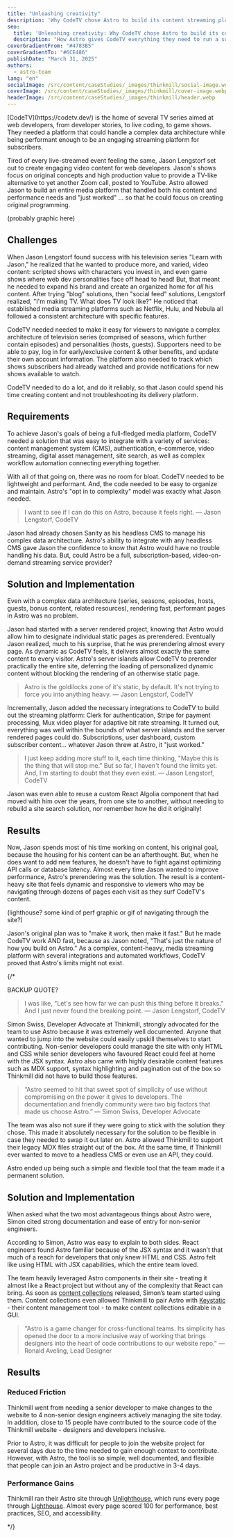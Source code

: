 ```yaml
---
title: "Unleashing creativity"
description: 'Why CodeTV chose Astro to build its content streaming platform'
seo:
  title: 'Unleashing creativity: Why CodeTV chose Astro to build its content streaming platform'
  description: "How Astro gives CodeTV everything they need to run a subscription-based TV service."
coverGradientFrom: "#4783B5"
coverGradientTo: "#6CE486"
publishDate: "March 31, 2025"
authors:
  - astro-team
lang: "en"
socialImage: /src/content/caseStudies/_images/thinkmill/social-image.webp
coverImage: /src/content/caseStudies/_images/thinkmill/cover-image.webp
headerImage: /src/content/caseStudies/_images/thinkmill/header.webp
---
```



<div class="space-y-8 text-white">
	<div class="text-2xl leading-normal tracking-normal text-astro-gray-100">
		[CodeTV](https://codetv.dev/) is the home of several TV series aimed at web developers, from developer stories, to live coding, to game shows. They needed a platform that could handle a complex data architecture while being performant enough to be an engaging streaming platform for subscribers.
	</div>
</div>

Tired of every live-streamed event feeling the same, Jason Lengstorf set out to create engaging video content for web developers. Jason's shows focus on original concepts and high production value to provide a TV-like alternative to yet another Zoom call, posted to YouTube. Astro allowed Jason to build an entire media platform that handled both his content and performance needs and "just worked" ... so that he could focus on creating original programming.

(probably graphic here)

## Challenges

When Jason Lengstorf found success with his television series "Learn with Jason," he realized that he wanted to produce more, and varied, video content: scripted shows with characters you invest in, and even game shows where web dev personalities face off head to head! But, that meant he needed to expand his brand and create an organized home for *all* his content. After trying "blog" solutions, then "social feed" solutions, Lengstorf realized, "I'm making TV. What does TV look like?" He noticed that established media streaming platforms such as Netflix, Hulu, and Nebula all followed a consistent architecture with specific features.

CodeTV needed needed to make it easy for viewers to navigate a complex architecture of television series (comprised of seasons, which further contain episodes) and personalities (hosts, guests). Supporters need to be able to pay, log in for early/exclusive content & other benefits, and update their own account information. The platform also needed to track which shows subscribers had already watched and provide notifications for new shows available to watch.

CodeTV needed to do a lot, and do it reliably, so that Jason could spend his time creating content and not troubleshooting its delivery platform.

## Requirements

To achieve Jason's goals of being a full-fledged media platform, CodeTV needed a solution that was easy to integrate with a variety of services: content management system (CMS), authentication, e-commerce, video streaming, digital asset management, site search, as well as complex workflow automation connecting everything together.

With all of that going on, there was no room for bloat. CodeTV needed to be lightweight and performant. And, the code needed to be easy to organize and maintain. Astro's "opt in to complexity" model was exactly what Jason needed.

<Blockquote>
	<Fragment slot="quote">
		I want to see if I can do this on Astro, because it feels right.
	</Fragment>
	<Fragment slot="caption">— Jason Lengstorf, CodeTV</Fragment>
</Blockquote>

Jason had already chosen Sanity as his headless CMS to manage his complex data architecture. Astro's ability to integrate with any headless CMS gave Jason the confidence to know that Astro would have no trouble handling his data. But, could Astro be a full, subscription-based, video-on-demand streaming service provider?

## Solution and Implementation

Even with a complex data architecture (series, seasons, episodes, hosts, guests, bonus content, related resources), rendering fast, performant pages in Astro was no problem. 

Jason had started with a server rendered project, knowing that Astro would allow him to designate individual static pages as prerendered. Eventually Jason realized, much to his surprise, that he was prerendering almost every page. As dynamic as CodeTV feels, it delivers almost exactly the same content to every visitor. Astro's server islands allow CodeTV to prerender practically the entire site, deferring the loading of personalized dynamic content without blocking the rendering of an otherwise static page.

<Blockquote>
	<Fragment slot="quote">
		Astro is the goldilocks zone of it's static, by default. It's not trying to force you into anything heavy.
	</Fragment>
	<Fragment slot="caption">— Jason Lengstorf, CodeTV</Fragment>
</Blockquote>

Incrementally, Jason added the necessary integrations to CodeTV to build out the streaming platform: Clerk for authentication, Stripe for payment processing, Mux video player for adaptive bit rate streaming. It turned out, everything was well within the bounds of what server islands and the server rendered pages could do. Subscriptions, user dashboard, custom subscriber content... whatever Jason threw at Astro, it "just worked."

<Blockquote>
	<Fragment slot="quote">
		I just keep adding more stuff to it, each time thinking, "Maybe this is the thing that will stop me." But so far, I haven't found the limits yet. And, I'm starting to doubt that they even exist.
	</Fragment>
	<Fragment slot="caption">— Jason Lengstorf, CodeTV</Fragment>
</Blockquote>

Jason was even able to reuse a custom React Algolia component that had moved with him over the years, from one site to another, without needing to rebuild a site search solution, nor remember how he did it originally!

## Results

Now, Jason spends most of his time working on content, his original goal, because the housing for his content can be an afterthought. But, when he does want to add new features, he doesn't have to fight against optimizing API calls or database latency. Almost every time Jason wanted to improve performance, Astro's prerendering was the solution. The result is a content-heavy site that feels dynamic and responsive to viewers who may be navigating through dozens of pages each visit as they surf CodeTV's content.

(lighthouse? some kind of perf graphic or gif of navigating through the site?)

Jason's original plan was to "make it work, then make it fast." But he made CodeTV work AND fast, because as Jason noted, "That's just the nature of how you build on Astro." As a complex, content-heavy, media streaming platform with several integrations and automated workflows, CodeTV proved that Astro's limits might not exist.

{/*  

BACKUP QUOTE?


<Blockquote>
	<Fragment slot="quote">
		I was like, "Let's see how far we can push this thing before it breaks." And I just never found the breaking point.
	</Fragment>
	<Fragment slot="caption">— Jason Lengstorf, CodeTV</Fragment>
</Blockquote>

<ImageFigure caption="Astro is extremely well documented and has a friendly community.">
	<BlogContentImage src={astroBenefits} />
</ImageFigure>

Simon Swiss, Developer Advocate at Thinkmill, strongly advocated for the team to use Astro because it was extremely well documented. Anyone that wanted to jump into the website could easily upskill themselves to start contributing. Non-senior developers could manage the site with only HTML and CSS while senior developers who favoured React could feel at home with the JSX syntax. Astro also came with highly desirable content features such as MDX support, syntax highlighting and pagination out of the box so Thinkmill did not have to build those features.

<Blockquote>
	<Fragment slot="quote">
		“Astro seemed to hit that sweet spot of simplicity of use without compromising on the power it
		gives to developers. The documentation and friendly community were two big factors that made us
		choose Astro.”
	</Fragment>
	<Fragment slot="caption">— Simon Swiss, Developer Advocate</Fragment>
</Blockquote>

The team was also not sure if they were going to stick with the solution they chose. This made it absolutely necessary for the solution to be flexible in case they needed to swap it out later on. Astro allowed Thinkmill to support their legacy MDX files straight out of the box. At the same time, if Thinkmill ever wanted to move to a headless CMS or even use an API, they could.

Astro ended up being such a simple and flexible tool that the team made it a permanent solution.

<ImageFigure caption="Thinkmill homepage.">
	<BlogContentImage src={thinkmillHomepage} />
</ImageFigure>

## Solution and Implementation

When asked what the two most advantageous things about Astro were, Simon cited strong documentation and ease of entry for non-senior engineers.

According to Simon, Astro was easy to explain to both sides. React engineers found Astro familiar because of the JSX syntax and it wasn’t that much of a reach for developers that only knew HTML and CSS. Astro felt like using HTML with JSX capabilities, which the entire team loved.

The team heavily leveraged Astro components in their site - treating it almost like a React project but without any of the complexity that React can bring. As soon as [content collections](https://docs.astro.build/en/guides/content-collections/) released, Simon’s team started using them. Content collections even allowed Thinkmill to pair Astro with [Keystatic](https://keystatic.com/) - their content management tool - to make content collections editable in a GUI.

<Blockquote>
	<Fragment slot="quote">
		"Astro is a game changer for cross-functional teams. Its simplicity has opened the door to a
		more inclusive way of working that brings designers into the heart of code contributions to our
		website repo."
	</Fragment>
	<Fragment slot="caption">— Ronald Aveling, Lead Designer</Fragment>
</Blockquote>

## Results

### Reduced Friction

Thinkmill went from needing a senior developer to make changes to the website to 4 non-senior design engineers actively managing the site today. In addition, close to 15 people have contributed to the source code of the Thinkmill website - designers and developers inclusive.

Prior to Astro, it was difficult for people to join the website project for several days due to the time needed to gain enough context to contribute. However, with Astro, the tool is so simple, well documented, and flexible that people can join an Astro project and be productive in 3-4 days.

### Performance Gains

Thinkmill ran their Astro site through [Unlighthouse](https://unlighthouse.dev/), which runs every page through [Lighthouse](https://chromewebstore.google.com/detail/lighthouse/blipmdconlkpinefehnmjammfjpmpbjk?pli=1). Almost every page scored 100 for performance, best practices, SEO, and accessibility.

<ImageFigure caption="Unlighthouse performance scores of 100 for 4 different categories.">
	<BlogContentImage src={unlighthouseResults} />
</ImageFigure>

*/}